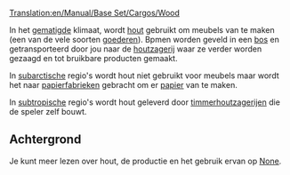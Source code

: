 [[Translation:en/Manual/Base Set/Cargos/Wood]]

{{nl/Vracht|name=Hout
|image=Wood.png
|geproduceerd=[[nl/Manual/Base Set/Industries/Bos|Bos]] (sjabloon, subarctisch), <br/>[[nl/Manual/Base Set/Industries/Timmerhoutzagerij|Timmerhoutzagerij]] (tropisch)
|geaccepteerd=[[nl/Manual/Base Set/Industries/Houtzagerij|Houtzagerij]] (sjabloon), <br/>[[nl/Manual/Base Set/Industries/Papierfabriek|Papierfabriek]] (subarctisch), <br>[[nl/Manual/Base Set/Industries/Fabriek|Fabriek]] (tropisch)
}}

In het [[nl/Manual/Klimaat#gematigd|gematigde]] klimaat, wordt [[nl/Manual/Base Set/Cargos/Hout|hout]] gebruikt om meubels van te maken (een van de vele soorten [[nl/Manual/Base Set/Cargos/Goederen|goederen]]). Bpmen worden geveld in een [[nl/Manual/Base Set/Industries/Bos|bos]] en getransporteerd door jou naar de [[nl/Manual/Base Set/Industries/Houtzagerij|houtzagerij]] waar ze verder worden gezaagd en tot bruikbare producten gemaakt.

In [[nl/Manual/Klimaat#subarctisch|subarctische]] regio's wordt hout niet gebruikt voor meubels maar wordt het naar [[nl/Manual/Base Set/Industries/Papierfabriek|papierfabrieken]] gebracht om er [[nl/Manual/Base Set/Cargos/Papier|papier]] van te maken.

In [[nl/Manual/Klimaat#subtropisch|subtropische]] regio's wordt hout geleverd door [[nl/Manual/Base Set/Industries/Timmerhoutzagerij|timmerhoutzagerijen]] die de speler zelf bouwt.

==Achtergrond==
Je kunt meer lezen over hout, de productie en het gebruik ervan op [https://www.wikipedia.org/wiki/Lumber None].